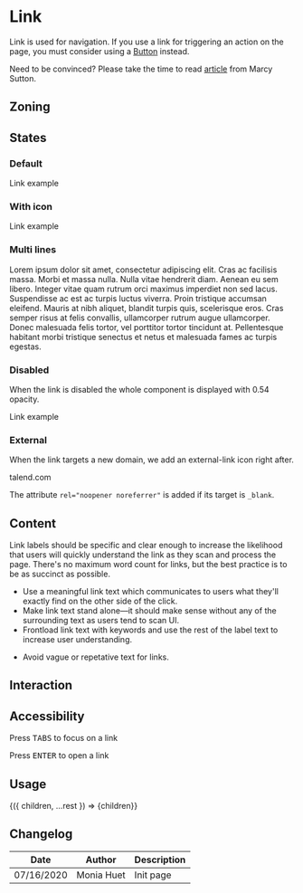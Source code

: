 
<Meta title="Components/Link" component={Link} />

# Link

Link is used for navigation. If you use a link for triggering an action on the page, you must consider using a [Button](/?path=/docs/components-button--primary) instead.

Need to be convinced? Please take the time to read [article](https://marcysutton.com/links-vs-buttons-in-modern-web-applications) from Marcy Sutton.

## Zoning

<FigmaImage
	src="https://www.figma.com/file/2Sw2IvUHZ9F2srJ3L8AWxr/%F0%9F%93%90-Zoning?node-id=12%3A142"
	alt="zoning image for links"
/>

## States

### Default

<Preview>
	<Story name="default">
		<Link href="#">Link example</Link>
	</Story>
</Preview>

### With icon

<Preview>
	<Story name="with icon">
		<Link iconBefore="information" href="#">
			Link example
		</Link>
	</Story>
</Preview>

### Multi lines

<Preview>
	<Story name="multi lines">
		<Link iconBefore="information" href="https://www.talend.com" target="_blank">
			Lorem ipsum dolor sit amet, consectetur adipiscing elit. Cras ac facilisis massa. Morbi et
			massa nulla. Nulla vitae hendrerit diam. Aenean eu sem libero. Integer vitae quam rutrum orci
			maximus imperdiet non sed lacus. Suspendisse ac est ac turpis luctus viverra. Proin tristique
			accumsan eleifend. Mauris at nibh aliquet, blandit turpis quis, scelerisque eros. Cras semper
			risus at felis convallis, ullamcorper rutrum augue ullamcorper. Donec malesuada felis tortor,
			vel porttitor tortor tincidunt at. Pellentesque habitant morbi tristique senectus et netus et
			malesuada fames ac turpis egestas.
		</Link>
	</Story>
</Preview>

### Disabled

When the link is disabled the whole component is displayed with 0.54 opacity.

<Preview>
	<Story name="disabled">
		<Link iconBefore="information" href="#" disabled>
			Link example
		</Link>
	</Story>
</Preview>

### External

When the link targets a new domain, we add an external-link icon right after.

<Preview>
	<Story name="external">
		<Link href="https://www.talend.com" target="_blank">
			talend.com
		</Link>
	</Story>
</Preview>

The attribute `rel="noopener noreferrer"` is added if its target is `_blank`.

## Content

Link labels should be specific and clear enough to increase the likelihood that users will quickly understand the link as they scan and process the page. There's no maximum word count for links, but the best practice is to be as succinct as possible.

<Use>
	<Use.Do>
		<ul>
			<li>
				Use a meaningful link text which communicates to users what they'll exactly find on the
				other side of the click.
			</li>
			<li>
				Make link text stand alone—it should make sense without any of the surrounding text as users
				tend to scan UI.
			</li>
			<li>
				Frontload link text with keywords and use the rest of the label text to increase user
				understanding.
			</li>
		</ul>
	</Use.Do>
	<Use.Dont>
		<ul>
			<li>Avoid vague or repetative text for links.</li>
		</ul>
	</Use.Dont>
</Use>

## Interaction

## Accessibility

Press <kbd>TABS</kbd> to focus on a link

Press <kbd>ENTER</kbd> to open a link

## Usage

<Preview>
	<Story
		name="usage"
		args={{
			children: 'Lorem ipsum',
		}}
	>
		{({ children, ...rest }) => <Link {...rest}>{children}</Link>}
	</Story>
</Preview>

<Props story="usage" />

## Changelog

| Date       | Author     | Description |
| ---------- | ---------- | ----------- |
| 07/16/2020 | Monia Huet | Init page   |

